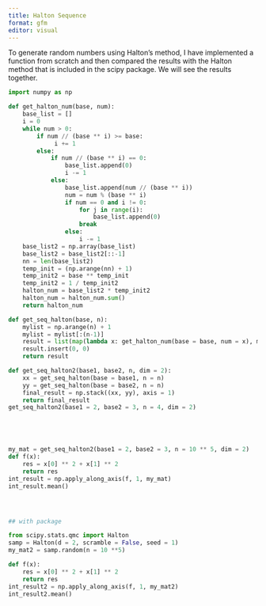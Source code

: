```yaml
---
title: Halton Sequence
format: gfm
editor: visual
---
```

To generate random numbers using Halton's method, I have implemented a function from scratch and then compared the results with the Halton method that is included in the scipy package. We will see the results together.

```python

import numpy as np

def get_halton_num(base, num):
    base_list = []
    i = 0
    while num > 0:
        if num // (base ** i) >= base:
             i += 1
        else:
            if num // (base ** i) == 0:
                base_list.append(0)
                i -= 1
            else:
                base_list.append(num // (base ** i))
                num = num % (base ** i)
                if num == 0 and i != 0:
                    for j in range(i):
                        base_list.append(0)
                    break
                else: 
                    i -= 1
    base_list2 = np.array(base_list)
    base_list2 = base_list2[::-1]
    nn = len(base_list2)
    temp_init = (np.arange(nn) + 1)
    temp_init2 = base ** temp_init
    temp_init2 = 1 / temp_init2
    halton_num = base_list2 * temp_init2
    halton_num = halton_num.sum()
    return halton_num

def get_seq_halton(base, n):
    mylist = np.arange(n) + 1
    mylist = mylist[:(n-1)]
    result = list(map(lambda x: get_halton_num(base = base, num = x), mylist))
    result.insert(0, 0)
    return result

def get_seq_halton2(base1, base2, n, dim = 2):
    xx = get_seq_halton(base = base1, n = n)
    yy = get_seq_halton(base = base2, n = n)
    final_result = np.stack((xx, yy), axis = 1)
    return final_result
get_seq_halton2(base1 = 2, base2 = 3, n = 4, dim = 2)





my_mat = get_seq_halton2(base1 = 2, base2 = 3, n = 10 ** 5, dim = 2)
def f(x):
    res = x[0] ** 2 + x[1] ** 2
    return res
int_result = np.apply_along_axis(f, 1, my_mat)
int_result.mean()




## with package

from scipy.stats.qmc import Halton    
samp = Halton(d = 2, scramble = False, seed = 1)
my_mat2 = samp.random(n = 10 **5)

def f(x):
    res = x[0] ** 2 + x[1] ** 2
    return res
int_result2 = np.apply_along_axis(f, 1, my_mat2)
int_result2.mean()

    

```